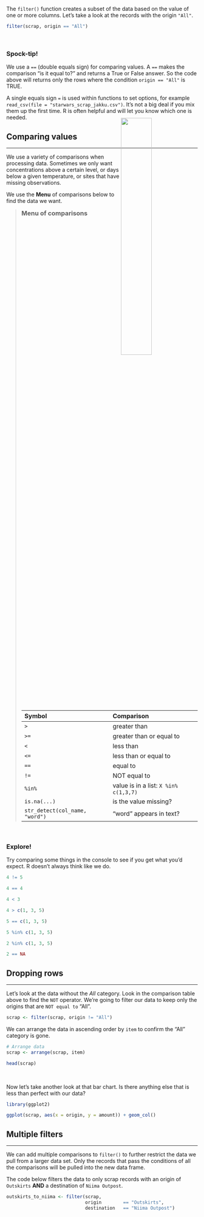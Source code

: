 
The `filter()` function creates a subset of the data based on the value of one or more columns. 
Let's take a look at the records with the origin `"All"`.

```r
filter(scrap, origin == "All")
```

<br>

<div class="note">
### <i class="fas fa-hand-spock"></i> Spock-tip! {-}

We use a `==` (double equals sign) for comparing values. A `==` makes the comparison "is it equal to?" and returns a True or False answer. So the code above will returns only the rows where the condition `origin == "All"` is TRUE.

A single equals sign `=` is used within functions to set options, for example `read_csv(file = "starwars_scrap_jakku.csv")`. It's not a big deal if you mix them up the first time. R is often helpful and will let you know which one is needed.
</div>


## Comparing values {-}
<hr class="hrlvl2">

![](../images/porg_heights.png){style="float: right; margin-top: -94px; width: 40%;"}


We use a variety of comparisons when processing data. Sometimes we only want concentrations above a certain level, or days below a given temperature, or sites that have missing observations. 

We use the __Menu__ of comparisons below to find the data we want.

> <h3 style="margin-top: 8px; margin-bottom: -4px;"> Menu of comparisons </h3>
>
> | Symbol | Comparison               |
> |:-------|:-------------------------|
> | `>`    | greater than             |
> | `>=`   | greater than or equal to |
> | `<`    | less than                |
> | `<=`   | less than or equal to    |
> | `==`   | equal to                 |
> | `!=`   | NOT equal to             |
> | `%in%` | value is in a list: `X %in% c(1,3,7)` |
> | `is.na(...)`  | is the value missing? |
> | `str_detect(col_name, "word")`  | "word" appears in text? |
>

<br>

<div class="tip">
### <i class="fas fa-user-astronaut" style="color: green"></i> Explore! {-}

Try comparing some things in the console to see if you get what you'd expect. R doesn't always think like we do.

```r
4 != 5

4 == 4

4 < 3

4 > c(1, 3, 5)

5 == c(1, 3, 5)

5 %in% c(1, 3, 5)

2 %in% c(1, 3, 5)

2 == NA
```
</div>


## Dropping rows 
<hr class="hrlvl2">

Let's look at the data without the _All_ category. Look in the comparison table above to find the `NOT` operator. We're going to filter our data to keep only the origins that are `NOT equal to` "All".

```r
scrap <- filter(scrap, origin != "All")
```

We can arrange the data in ascending order by `item` to confirm the "All" category is gone.

```r
# Arrange data
scrap <- arrange(scrap, item)

head(scrap)
```

<br>

<div class="well">
Now let's take another look at that bar chart. Is there anything else that is less than perfect with our data?

```r
library(ggplot2)

ggplot(scrap, aes(x = origin, y = amount)) + geom_col()
``` 
</div>


## Multiple filters {-} 
<hr class="hrlvl2">

We can add multiple comparisons to `filter()` to further restrict the data we pull from a larger data set. Only the records that pass the conditions of all the comparisons will be pulled into the new data frame. 

The code below filters the data to only scrap records with an origin of `Outskirts` __AND__ a destination of `Niima Outpost`.

```r
outskirts_to_niima <- filter(scrap, 
                             origin        == "Outskirts", 
                             destination   == "Niima Outpost")
```

<br>

